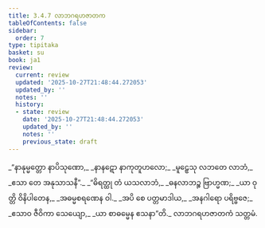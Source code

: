 ```yaml
---
title: 3.4.7 လာဘဂရဟဇာတက
tableOfContents: false
sidebar:
  order: 7
type: tipitaka
basket: su
book: ja1
review:
  current: review
  updated: '2025-10-27T21:48:44.272053'
  updated_by: ''
  notes: ''
  history:
  - state: review
    date: '2025-10-27T21:48:44.272053'
    updated_by: ''
    notes: ''
    previous_state: draft
---
```



<ReviewStatus review={frontmatter.review} showDetails={true} />

<HypothesisAnnotation frontmatter={frontmatter} />

<DynamicBreadcrumb />

<Division number="109" book="ja1" e="ch" v="22" p="86">

<Paragraph number="820" type="verses" book="ja1">
_“နာနုမ္မတ္တော နာပိသုဏော,_  
_နာနဋော နာကုတူဟလော;_  
_မူဠှေသု လဘတေ လာဘံ,_  
_ဧသာ တေ အနုသာသနီ”._  

</Paragraph>

</Division>
<Division number="110" book="ja1" e="ch" v="22" p="86">

<Paragraph number="821" type="verses" book="ja1">
_“ဓိရတ္ထု တံ ယသလာဘံ,_  
_ဓနလာဘဉ္စ ဗြာဟ္မဏ;_  
_ယာ ဝုတ္တိ ဝိနိပါတေန,_  
_အဓမ္မစရဏေန ဝါ._  

</Paragraph>

</Division>
<Division number="111" book="ja1" e="ch" v="22" p="86">

<Paragraph number="822" type="verses" book="ja1">
_အပိ စေ ပတ္တမာဒါယ,_  
_အနဂါရော ပရိဗ္ဗဇေ;_  
_ဧသာဝ ဇီဝိကာ သေယျော,_  
_ယာ စာဓမ္မေန ဧသနာ”တိ._  


</Paragraph>
</Division>

<Paragraph number="823" type="center" book="ja1">
လာဘဂရဟဇာတကံ သတ္တမံ.
</Paragraph>